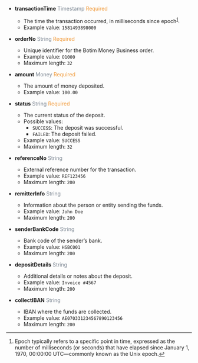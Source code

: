 
- **transactionTime** <font color='#7d8793'>Timestamp</font> <font color='#f19938'>Required</font>  
  - The time the transaction occurred, in milliseconds since epoch<sup><a href="#fn1" id="ref1">1</a></sup>.  
  - Example value: `1581493898000`

- **orderNo** <font color='#7d8793'>String</font> <font color='#f19938'>Required</font>  
  - Unique identifier for the Botim Money Business order.  
  - Example value: `O1000`  
  - Maximum length: `32`

- **amount** <font color='#7d8793'>Money</font> <font color='#f19938'>Required</font>  
  - The amount of money deposited.  
  - Example value: `100.00`

- **status** <font color='#7d8793'>String</font> <font color='#f19938'>Required</font>  
  - The current status of the deposit.  
  - Possible values:  
    - `SUCCESS`: The deposit was successful.  
    - `FAILED`: The deposit failed.  
  - Example value: `SUCCESS`  
  - Maximum length: `32`

- **referenceNo** <font color='#7d8793'>String</font>  
  - External reference number for the transaction.  
  - Example value: `REF123456`  
  - Maximum length: `200`

- **remitterInfo** <font color='#7d8793'>String</font>  
  - Information about the person or entity sending the funds.  
  - Example value: `John Doe`  
  - Maximum length: `200`

- **senderBankCode** <font color='#7d8793'>String</font>  
  - Bank code of the sender’s bank.  
  - Example value: `HSBC001`  
  - Maximum length: `200`

- **depositDetails** <font color='#7d8793'>String</font>  
  - Additional details or notes about the deposit.  
  - Example value: `Invoice #4567`  
  - Maximum length: `200`

- **collectIBAN** <font color='#7d8793'>String</font>  
  - IBAN where the funds are collected.  
  - Example value: `AE070331234567890123456`  
  - Maximum length: `200`

---
<ol>
  <li id="fn1">
<p>Epoch typically refers to a specific point in time, expressed as the number of milliseconds (or seconds) that have elapsed since January 1, 1970, 00:00:00 UTC—commonly known as the Unix epoch.<a href="#ref1">↩</a></p>  
  </li>
</ol>
